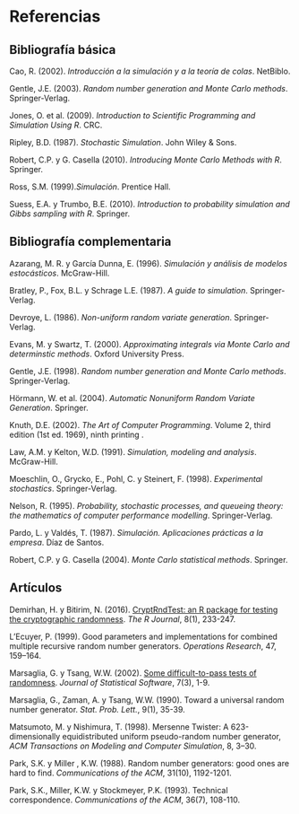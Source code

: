 # Referencias {-}

<!-- 
`r if (knitr:::is_html_output()) '# Referencias {-}'`
-->

## Bibliografía básica {-}

Cao, R. (2002). *Introducción a la simulación y a la teoría de colas*. NetBiblo.

Gentle, J.E. (2003). *Random number generation and Monte Carlo methods*. Springer‐Verlag.

Jones, O. et al. (2009). *Introduction to Scientific Programming and Simulation Using R*. CRC. 

Ripley, B.D. (1987). *Stochastic Simulation*. John Wiley & Sons. 

Robert, C.P. y G. Casella (2010). *Introducing Monte Carlo Methods with R*. Springer. 

Ross, S.M. (1999).*Simulación*. Prentice Hall.

Suess, E.A. y Trumbo, B.E. (2010). *Introduction to probability simulation and Gibbs sampling with R*. Springer.


## Bibliografía complementaria {-}


Azarang, M. R. y García Dunna, E. (1996). *Simulación y análisis de
modelos estocásticos*. McGraw-Hill.

Bratley, P., Fox, B.L. y Schrage L.E. (1987). *A guide to simulation*.
Springer-Verlag.

Devroye, L. (1986). *Non-uniform random variate generation*.
Springer-Verlag.

Evans, M. y Swartz, T. (2000). *Approximating integrals via Monte Carlo and
determinstic methods*. Oxford University Press. 

Gentle, J.E. (1998). *Random number generation and Monte Carlo methods*.
Springer-Verlag.

Hörmann, W. et al. (2004). *Automatic Nonuniform Random Variate Generation*. Springer. 

Knuth, D.E. (2002). *The Art of Computer Programming*. Volume 2, third edition (1st ed. 1969), ninth printing . 

Law, A.M. y Kelton, W.D. (1991). *Simulation, modeling and analysis*.
McGraw-Hill.

Moeschlin, O., Grycko, E., Pohl, C. y Steinert, F. (1998). *Experimental
stochastics*. Springer-Verlag.

Nelson, R. (1995). *Probability, stochastic processes, and queueing
theory: the mathematics of computer performance modelling*.
Springer-Verlag.

Pardo, L. y Valdés, T. (1987). *Simulación. Aplicaciones prácticas a la
empresa*. Díaz de Santos.

Robert, C.P. y G. Casella (2004). *Monte Carlo statistical methods*. Springer. 


## Artículos {-}

Demirhan, H. y Bitirim, N. (2016). [CryptRndTest: an R package for testing the cryptographic randomness](https://journal.r-project.org/archive/2016/RJ-2016-016/index.html). 
*The R Journal*, 8(1), 233-247.

L'Ecuyer, P. (1999). Good parameters and implementations for combined multiple recursive random number generators. *Operations Research*, 47, 159–164.

Marsaglia, G. y Tsang, W.W. (2002). [Some difficult-to-pass tests of randomness](http://www.jstatsoft.org/v07/i03). *Journal of Statistical Software*, 7(3), 1-9.    

Marsaglia, G., Zaman, A. y Tsang, W.W. (1990). Toward a universal random number generator. *Stat. Prob. Lett.*, 9(1), 35-39.

Matsumoto, M. y Nishimura, T. (1998). Mersenne Twister: A 623-dimensionally equidistributed uniform pseudo-random number generator, *ACM Transactions on Modeling and Computer Simulation*, 8, 3–30.

Park, S.K. y Miller , K.W. (1988). Random number generators: good ones are hard to find. *Communications of the ACM*, 31(10), 1192-1201.

Park, S.K., Miller, K.W. y Stockmeyer, P.K. (1993). Technical correspondence. *Communications of the ACM*, 36(7), 108-110. 



